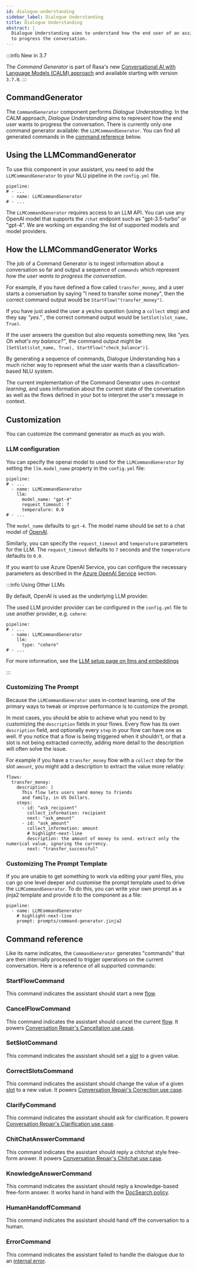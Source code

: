 ```yaml
---
id: dialogue-understanding
sidebar_label: Dialogue Understanding
title: Dialogue Understanding
abstract: |
  Dialogue Understanding aims to understand how the end user of an assistant wants
  to progress the conversation.
---
```




:::info New in 3.7

The _Command Generator_ is part of Rasa's new
[Conversational AI with Language Models (CALM) approach](../calm.mdx) and available starting
with version `3.7.0`.
:::

## CommandGenerator

The `CommandGenerator` component performs _Dialogue Understanding_.
In the CALM approach, _Dialogue Understanding_ aims to represent how the end user
wants to progress the conversation.
There is currently only one command generator available: the `LLMCommandGenerator`.
You can find all generated commands in the [command reference](#command-reference) below.

## Using the LLMCommandGenerator

To use this component in your assistant, you need to add the
`LLMCommandGenerator` to your NLU pipeline in the `config.yml` file.

```yaml-rasa title="config.yml"
pipeline:
# - ...
  - name: LLMCommandGenerator
# - ...
```

The `LLMCommandGenerator` requires access to an LLM API. You can use any
OpenAI model that supports the `/chat` endpoint such as "gpt-3.5-turbo" or "gpt-4".
We are working on expanding the list of supported models and model providers.

## How the LLMCommandGenerator Works

The job of a Command Generator is to ingest information about a conversation so far
and output a sequence of `commands` which represent _how the user wants to progress the conversation_.

For example, if you have defined a flow called `transfer_money`, and a user starts a conversation
by saying "I need to transfer some money", then the correct command output would be `StartFlow("transfer_money")`.

If you have just asked the user a yes/no question (using a `collect` step) and they say _"yes."_
, the correct command output would be `SetSlot(slot_name, True)`.

If the user answers the question but also requests something new, like _"yes. Oh what's my balance?"_,
the command output might be `[SetSlot(slot_name, True), StartFlow("check_balance")]`.

By generating a sequence of commands, Dialogue Understanding has a much richer way to represent
what the user wants than a classification-based NLU system.

The current implementation of the Command Generator uses _in-context learning_, and uses
information about the current state of the conversation as well as the flows defined in your bot
to interpret the user's message in context.

## Customization

You can customize the command generator as much as you wish.

### LLM configuration

You can specify the openai model to used for the `LLMCommandGenerator` by setting the
`llm.model_name` property in the `config.yml` file:

```yaml-rasa title="config.yml"
pipeline:
# - ...
  - name: LLMCommandGenerator
    llm:
      model_name: "gpt-4"
      request_timeout: 7
      temperature: 0.0
# - ...
```

The `model_name` defaults to `gpt-4`. The model name should be set
to a chat model of [OpenAI](https://platform.openai.com/docs/guides/gpt/chat-completions-api).

Similarly, you can specify the `request_timeout` and
`temperature` parameters for the LLM. The `request_timeout`
defaults to `7` seconds and the `temperature` defaults to `0.0`.

If you want to use Azure OpenAI Service, you can configure the necessary
parameters as described in the
[Azure OpenAI Service](./components/llm-configuration.mdx#additional-configuration-for-azure-openai-service)
section.

:::info Using Other LLMs

By default, OpenAI is used as the underlying LLM provider.

The used LLM provider provider can be configured in the
`config.yml` file to use another provider, e.g. `cohere`:

```yaml-rasa title="config.yml"
pipeline:
# - ...
  - name: LLMCommandGenerator
    llm:
      type: "cohere"
# - ...
```

For more information, see the
[LLM setup page on llms and embeddings](./components/llm-configuration.mdx#other-llmsembeddings)

:::

### Customizing The Prompt

Because the `LLMCommandGenerator` uses in-context learning, one of the primary ways
to tweak or improve performance is to customize the prompt.

In most cases, you should be able to achieve what you need to by customizing the `description` fields
in your flows.
Every flow has its own `description` field, and optionally every `step` in your flow can have one as well.
If you notice that a flow is being triggered when it shouldn't, or that a slot is not being extracted correctly,
adding more detail to the description will often solve the issue.

For example if you have a `transfer_money` flow with a `collect` step for the slot `amount`, you might add a description
to extract the value more reliably:

```yaml-rasa title="flows.yml"
flows:
  transfer_money:
    description: |
      This flow lets users send money to friends
      and family, in US Dollars.
    steps:
      - id: "ask_recipient"
        collect_information: recipient
        next: "ask_amount"
      - id: "ask_amount"
        collect_information: amount
        # highlight-next-line
        description: the amount of money to send. extract only the numerical value, ignoring the currency.
        next: "transfer_successful"
```

### Customizing The Prompt Template

If you are unable to get something to work via editing your yaml files, you can go one level deeper
and customise the prompt template used to drive the `LLMCommandGenerator`.
To do this, you can write your own prompt as a jinja2 template and provide it to the component as a file:

```yaml-rasa title="config.yml"
pipeline:
  - name: LLMCommandGenerator
    # highlight-next-line
    prompt: prompts/command-generator.jinja2
```

## Command reference

Like its name indicates, the `CommandGenerator` generates "commands" that are then internally processed to
trigger operations on the current conversation. Here is a reference of all supported commands:

### StartFlowCommand

This command indicates the assistant should start a new [flow](./flows.mdx).

### CancelFlowCommand

This command indicates the assistant should cancel the current [flow](./flows.mdx).
It powers [Conversation Repair's Cancellation use case](./conversation-repair.mdx#3-cancellations).

### SetSlotCommand

This command indicates the assistant should set a [slot](./domain.mdx#slots) to a given value.

### CorrectSlotsCommand

This command indicates the assistant should change the value of a given [slot](./domain.mdx#slots)
to a new value. It powers [Conversation Repair's Correction use case](./conversation-repair.mdx#2-corrections).

### ClarifyCommand

This command indicates the assistant should ask for clarification. It powers
[Conversation Repair's Clarification use case](./conversation-repair.mdx#6-clarification).

### ChitChatAnswerCommand

<RasaProLabel />

<RasaProBanner />

This command indicates the assistant should reply a chitchat style free-form answer.
It powers [Conversation Repair's Chitchat use case](./conversation-repair.mdx#4-chitchat).

### KnowledgeAnswerCommand

<RasaProLabel />

<RasaProBanner />

This command indicates the assistant should reply a knowledge-based free-form answer. It works
hand in hand with the [DocSearch policy](./policies.mdx#docsearch-policy).

### HumanHandoffCommand

This command indicates the assistant should hand off the conversation to a human.

### ErrorCommand

This command indicates the assistant failed to handle the dialogue due to
an [internal error](./conversation-repair.mdx#7-internal-errors).

